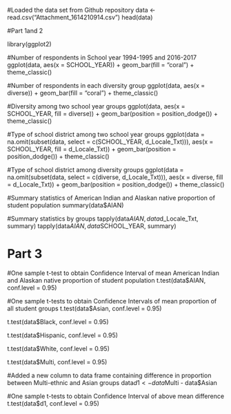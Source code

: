 
#Loaded the data set from Github repository
data <- read.csv("Attachment_1614210914.csv")
head(data)

#Part 1and 2

library(ggplot2)

#Number of respondents in School year 1994-1995 and 2016-2017 
ggplot(data, aes(x = SCHOOL_YEAR)) +
  geom_bar(fill = "coral") +
  theme_classic()

#Number of respondents in each diversity group 
ggplot(data, aes(x = diverse)) +
  geom_bar(fill = "coral") +
  theme_classic()

#Diversity among two school year groups 
ggplot(data, aes(x = SCHOOL_YEAR, fill = diverse)) +
  geom_bar(position = position_dodge()) +
  theme_classic()


#Type of school district among two school year groups 
ggplot(data = na.omit(subset(data, select = c(SCHOOL_YEAR, d_Locale_Txt))), aes(x = SCHOOL_YEAR, fill = d_Locale_Txt)) +
  geom_bar(position = position_dodge()) +
  theme_classic()

#Type of school district among diversity groups 
ggplot(data = na.omit(subset(data, select = c(diverse, d_Locale_Txt))), aes(x = diverse, fill = d_Locale_Txt)) +
  geom_bar(position = position_dodge()) +
  theme_classic()

#Summary statistics of American Indian and Alaskan native proportion of student population
summary(data$AIAN)

#Summary statistics by groups
tapply(data$AIAN, data$d_Locale_Txt, summary)
tapply(data$AIAN, data$SCHOOL_YEAR, summary)




# Part 3

#One sample t-test to obtain Confidence Interval of mean American Indian and Alaskan native proportion of student population
t.test(data$AIAN, conf.level = 0.95)


#One sample t-tests to obtain Confidence Intervals of mean proportion of all student groups
t.test(data$Asian, conf.level = 0.95)

t.test(data$Black, conf.level = 0.95)

t.test(data$Hispanic, conf.level = 0.95)

t.test(data$White, conf.level = 0.95)

t.test(data$Multi, conf.level = 0.95)


#Added a new column to data frame containing difference in proportion between Multi-ethnic and Asian groups
data$d1 <- data$Multi - data$Asian

#One sample t-tests to obtain Confidence Interval of above mean difference
t.test(data$d1, conf.level = 0.95)





